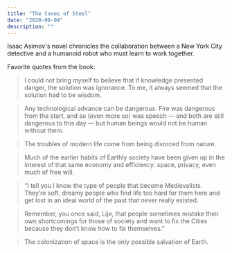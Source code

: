 ```yaml
---
title: "The Caves of Steel"
date: "2020-09-04"
description: ""
---
```


Isaac Asimov's novel chronicles the collaboration between a New York City detective and a humanoid robot who must learn to work together.

Favorite quotes from the book:

> I could not bring myself to believe that if knowledge presented danger, the solution was ignorance. To me, it always seemed that the solution had to be wisdom.

> Any technological advance can be dangerous. Fire was dangerous from the start, and so (even more so) was speech — and both are still dangerous to this day — but human beings would not be human without them.

> The troubles of modern life come from being divorced from nature.

> Much of the earlier habits of Earthly society have been given up in the interest of that same economy and efficiency: space, privacy, even much of free will.

> “I tell you I know the type of people that become Medievalists. They’re soft, dreamy people who find life too hard for them here and get lost in an ideal world of the past that never really existed.

> Remember, you once said, Lije, that people sometimes mistake their own shortcomings for those of society and want to fix the Cities because they don’t know how to fix themselves.”

> The colonization of space is the only possible salvation of Earth.
